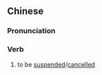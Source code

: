 {{also|停运}}
==Chinese==
{{zh-forms|s=停运}}

===Pronunciation===
{{zh-pron
|m=tíngyùn
|c=ting4 wan6
|cat=v
}}

===Verb===
{{zh-verb}}

# {{lb|zh|of a train service}} to be [[suspended]]/[[cancelled]]
